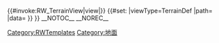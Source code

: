 <noinclude>[[Category:RWTemplates]]{{Documentation}}</noinclude>
<includeonly>{{#invoke:RW_TerrainView|view|{{{data|}}}}}
{{#set:
|viewType=TerrainDef
|path={{FULLPAGENAME}}
|data={{{data|}}}
}}
{{DISPLAYTITLE:地面 {{#show:{{{data|}}}|?TerrainDef.label.zh-cn}}}}
__NOTOC__
__NOREC__
[[Category:地面]]
</includeonly>